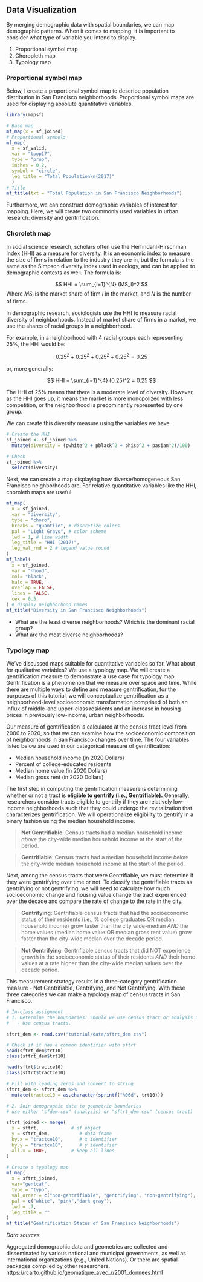 ## Data Visualization

By merging demographic data with spatial boundaries, we can map demographic patterns. When it comes to mapping, it is important to consider what type of variable you intend to display.

 1. Proportional symbol map
 2. Choropleth map
 3. Typology map

### Proportional symbol map
Below, I create a proportional symbol map to describe population distribution in San Francisco neighborhoods.
Proportional symbol maps are used for displaying absolute quantitative variables.

```r
library(mapsf)

# Base map
mf_map(x = sf_joined)
# Proportional symbols
mf_map(
  x = sf_valid, 
  var = "tpop17",
  type = "prop",
  inches = 0.2, 
  symbol = "circle",
  leg_title = "Total Population\n(2017)"
  )
# Title
mf_title(txt = "Total Population in San Francisco Neighborhoods")
```


Furthermore, we can construct demographic variables of interest for mapping. Here, we will create two commonly used variables in urban research: diversity and gentrification.

### Choroleth map

In social science research, scholars often use the Herfindahl-Hirschman Index (HHI) as a measure for diversity. It is an economic index to measure the size of firms in relation to the industry they are in, but the formula is the same as the Simpson diversity index used in ecology, and can be applied to demographic contexts as well. The formula is:

$$
HHI = \sum_{i=1}^{N} (MS_i)^2
$$
Where $MS_i$ is the market share of firm $i$ in the market, and $N$ is the number of firms.

In demographic research, sociologists use the HHI to measure racial diversity of neighborhoods. Instead of market share of firms in a market, we use the shares of racial groups in a neighborhood. 

For example, in a neighborhood with 4 racial groups each representing 25%, the HHI would be:

$$
0.25^2 + 0.25^2 + 0.25^2 + 0.25^2 = 0.25
$$

or, more generally:

$$
HHI = \sum_{i=1}^{4} (0.25)^2 = 0.25
$$

The HHI of 25% means that there is a moderate level of diversity. However, as the HHI goes up, it means the market is more monopolized with less competition, or the neighborhood is predominantly represented by one group.

We can create this diversity measure using the variables we have.

```r
# Create the HHI 
sf_joined <- sf_joined %>% 
  mutate(diversity = (pwhite^2 + pblack^2 + phisp^2 + pasian^2)/100)

# Check
sf_joined %>%
  select(diversity)
```


Next, we can create a map displaying how diverse/homogeneous San Francisco neighborhoods are. For relative quantitative variables like the HHI, choroleth maps are useful.

```r
mf_map(
  x = sf_joined,
  var = "diversity",
  type = "choro",
  breaks = "quantile", # discretize colors
  pal = "Light Grays", # color scheme
  lwd = 1, # line width
  leg_title = "HHI (2017)", 
  leg_val_rnd = 2 # legend value round
)
mf_label(
  x = sf_joined,
  var = "nhood",
  col= "black",
  halo = TRUE,
  overlap = FALSE, 
  lines = FALSE,
  cex = 0.5
) # display neighborhood names
mf_title("Diversity in San Francisco Neighborhoods")
```

 - What are the least diverse neighborhoods? Which is the dominant racial group? 
 - What are the most diverse neighborhoods?


### Typology map

We've discussed maps suitable for quantitative variables so far. What about for qualitative variables? We use a typology map. We will create a gentrification measure to demonstrate a use case for typology map. Gentrification is a phenomenon that we measure over space and time. While there are multiple ways to define and measure gentrification, for the purposes of this tutorial, we will conceptualize gentrification as a neighborhood-level socioeconomic transformation comprised of both an influx of middle-and upper-class residents and an increase in housing prices in previously low-income, urban neighborhoods.

Our measure of gentrification is calculated at the census tract level from 2000 to 2020, so that we can examine how the socioeconomic composition of neighborhoods in San Francisco changes over time. The four variables listed below are used in our categorical measure of gentrification: 

 * Median household income (in 2020 Dollars)
 * Percent of college-educated residents 
 * Median home value (in 2020 Dollars)
 * Median gross rent (in 2020 Dollars)  
  
The first step in computing the gentrification measure is determining whether or not a tract is **eligible to gentrify (i.e., Gentrifiable).** Generally, researchers consider tracts eligible to gentrify if they are relatively low-income neighborhoods such that they could undergo the revitalization that characterizes gentrification. We will operationalize eligibility to gentrify in a binary fashion using the median household income.

>  **Not Gentrifiable**: Census tracts had a median household income *above* the city-wide median household income at the start of the period. 

> **Gentrifiable**: Census tracts had a median household income *below* the city-wide median household income at the start of the period. 

Next, among the census tracts that were Gentrifiable, we must determine if they were gentrifying over time or not. To classify the gentrifiable tracts as gentrifying or not gentrifying, we will need to calculate how much socioeconomic change and housing value change the tract experienced over the decade and compare the rate of change to the rate in the city. 

> **Gentrifying**: Gentrifiable census tracts that had the socioeconomic status of their residents (i.e., % college graduates OR median household income) grow faster than the city wide-median *AND* the home values (median home value OR median gross rent value) grow faster than the city-wide median over the decade period. 

> **Not Gentrifying**: Gentrifiable census tracts that did NOT experience growth in the socioeconomic status of their residents *AND* their home values at a rate higher than the city-wide median values over the decade period.

This measurement strategy results in a three-category gentrification measure - Not Gentrifiable, Gentrifying, and Not Gentrifying. With these three categories we can make a typology map of census tracts in San Francisco.

```r
# In-class assignment
# 1. Determine the boundaries: Should we use census tract or analysis neighborhood boundaries?
#   - Use census tracts.

sftrt_dem <- read.csv("tutorial/data/sftrt_dem.csv")

# Check if it has a common identifier with sftrt
head(sftrt_dem$trt10)
class(sftrt_dem$trt10)

head(sftrt$tractce10)
class(sftrt$tractce10)

# Fill with leading zeros and convert to string
sftrt_dem <- sftrt_dem %>%
  mutate(tractce10 = as.character(sprintf("%06d", trt10)))

# 2. Join demographic data to geometric boundaries
# use either "sfdem.csv" (analysis) or "sftrt_dem.csv" (census tract)

sftrt_joined <- merge(
  x = sftrt,            # sf object
  y = sftrt_dem,           # data frame
  by.x = "tractce10",      # x identifier
  by.y = "tractce10",      # y identifier
  all.x = TRUE,         # keep all lines
)

```

```r
# Create a typology map
mf_map(
  x = sftrt_joined,
  var="gentcat",
  type = "typo",
  val_order = c("non-gentrifiable", "gentrifying", "non-gentrifying"),
  pal = c("white", "pink","dark gray"),
  lwd = .7,
  leg_title = ""
)
mf_title("Gentrification Status of San Francisco Neighborhoods")
```


*Data sources*

Aggregated demographic data and geometries are collected and disseminated by various national and municipal governments, as well as international organizations (e.g., United Nations). Or there are spatial packages compiled by other researchers. https://rcarto.github.io/geomatique_avec_r/2001_donnees.html


